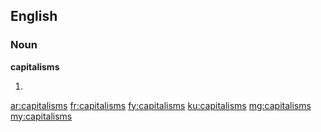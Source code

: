==English==

===Noun===
'''capitalisms'''
# {{plural of|capitalism}}

[[ar:capitalisms]]
[[fr:capitalisms]]
[[fy:capitalisms]]
[[ku:capitalisms]]
[[mg:capitalisms]]
[[my:capitalisms]]